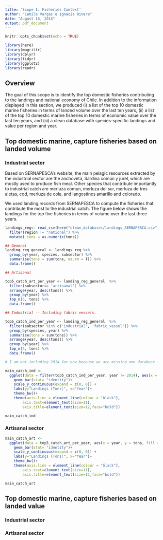 ```yaml
---
title: 'Scope 1: Fisheries Context'
author: "Camila Vargas e Ignacia Rivera"
date: "August 16, 2018"
output: pdf_document
---
```


```r
knitr::opts_chunk$set(echo = TRUE)

library(here)
library(magrittr)
library(dplyr)
library(tidyr)
library(ggplot2)
library(readr)
```

## Overview

The goal of this scope is to identify the top domestic fisheries contributing to the landings and national economy of Chile. In addition to the information displayed in this section, we produced (i) a list of the top 10 domestic marine fisheries in terms of landed volume over the last ten years, (ii) a list of the top 10 domestic marine fisheries in terms of economic value over the last ten years, and (iii) a clean database with species-specific landings and value per region and year.

## Top domestic marine, capture fisheries based on landed volume

### Industrial sector 

Based on SERNAPESCA's website, the main pelagic resources extracted by the industrial sector are the anchoveta, Sardina común y jurel, which are mostly used to produce fish meal. Other species that contribute importantly to industrial catch are merluza comun, merluza del sur, merluza de tres aletas, cod, merluza de cola, and langostinos amarillo and colorado.

We used landing records from SERNAPESCA to compute the fisheries that contribute the most to the industrial catch. The figure below shows the landings for the top five fisheries in terms of volume over the last three years. 

```r

landings_reg<- read_csv(here("clean_databases/landings_SERNAPESCA.csv")) %>% 
  filter(region != "national") %>% 
  mutate( tons = as.numeric(tons))

```

```r

## General
landing_reg_general <- landings_reg %>%
  group_by(year, species, subsector) %>% 
  summarise(tons = sum(tons, na.rm = T)) %>% 
  data.frame()

## Artisanal

top5_catch_art_per_year <- landing_reg_general  %>%
  filter(subsector== 'artisanal') %>% 
  arrange(year, desc(tons)) %>% 
  group_by(year) %>% 
  top_n(5, tons) %>% 
  data.frame()

## Industrial -- Including fabric vessels. 

top5_catch_ind_per_year <- landing_reg_general  %>%
  filter(subsector %in% c('industrial', 'fabric_vessel')) %>% 
  group_by(species, year) %>% 
  summarise(tons = sum(tons)) %>% 
  arrange(year, desc(tons)) %>% 
  group_by(year) %>% 
  top_n(5, tons) %>% 
  data.frame()

```


```r

# I am not including 2014 for now because we are missing one database for industrial landings for 2014 (landings per species and region in national waters)

main_catch_ind <- 
  ggplot(data = filter(top5_catch_ind_per_year, year != 2014), aes(x = year, y = tons, fill = species)) + 
    geom_bar(stat= "identity")+
    scale_y_continuous(expand = c(0, 0)) +
    labs(y="Landings (Tons)", x="Year")+
    theme_bw()+
    theme(axis.line = element_line(colour = "black"),
        axis.text=element_text(size=11),
        axis.title=element_text(size=12,face="bold"))

main_catch_ind 
```

### Artisanal sector 

```r

main_catch_art <- 
  ggplot(data = top5_catch_art_per_year, aes(x = year, y = tons, fill = species)) + 
    geom_bar(stat= "identity")+
    scale_y_continuous(expand = c(0, 0)) +
    labs(y="Landings (Tons)", x="Year")+
    theme_bw()+
    theme(axis.line = element_line(colour = "black"),
        axis.text=element_text(size=11),
        axis.title=element_text(size=12,face="bold"))

main_catch_art

```


## Top domestic marine, capture fisheries based on landed value

### Industrial sector

### Artisanal sector
